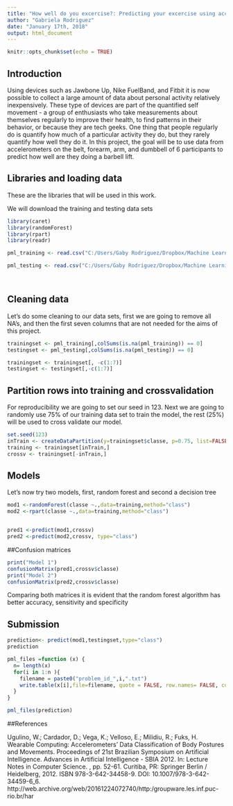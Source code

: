 ---
title: "How well do you excercise?: Predicting your excercise using accelerometer's data"
author: "Gabriela Rodriguez"
date: "January 17th, 2018"
output: html_document
---

```{r setup, include=FALSE}
knitr::opts_chunk$set(echo = TRUE)
```

## Introduction 

Using devices such as Jawbone Up, Nike FuelBand, and Fitbit it is now possible to collect a large amount of data about personal activity relatively inexpensively. These type of devices are part of the quantified self movement - a group of enthusiasts who take measurements about themselves regularly to improve their health, to find patterns in their behavior, or because they are tech geeks. One thing that people regularly do is quantify how much of a particular activity they do, but they rarely quantify how well they do it. In this project, the goal will be to use data from accelerometers on the belt, forearm, arm, and dumbbell of 6 participants to predict how well are they doing a barbell lift. 

## Libraries and loading data

These are the libraries that will be used in this work. 

We will download the training and testing data sets

```{r}
library(caret)
library(randomForest)
library(rpart)
library(readr)

pml_training <- read.csv("C:/Users/Gaby Rodriguez/Dropbox/Machine Learning Final project/pml-training.csv", na.strings=c("NA","#DIV/0!", ""))

pml_testing <- read.csv("C:/Users/Gaby Rodriguez/Dropbox/Machine Learning Final project/pml-testing.csv", na.strings=c("NA","#DIV/0!", ""))




```


## Cleaning data

Let's do some cleaning to our data sets, first we are going to remove all NA's, and then the first seven columns that are not needed for the aims of this project.

```{r}
trainingset <- pml_training[,colSums(is.na(pml_training)) == 0]
testingset <- pml_testing[,colSums(is.na(pml_testing)) == 0]

trainingset <- trainingset[, -c(1:7)]
testingset <- testingset[,-c(1:7)]

```


## Partition rows into training and crossvalidation
For reproducibility we are going to set our seed in 123. Next we are going to randomly use 75% of our training data set to train the model, the rest (25%) will be used to cross validate our model.

```{r}
set.seed(123)
inTrain <- createDataPartition(y=trainingset$classe, p=0.75, list=FALSE)
training <- trainingset[inTrain,]
crossv <- trainingset[-inTrain,]

```

## Models

Let's now try two models, first, random forest and second a decision tree

```{r}
mod1 <-randomForest(classe ~.,data=training,method="class")
mod2 <-rpart(classe ~.,data=training,method="class")


pred1 <-predict(mod1,crossv)
pred2 <-predict(mod2,crossv, type="class")

```

##Confusion matrices

```{r}
print("Model 1")
confusionMatrix(pred1,crossv$classe)
print("Model 2")
confusionMatrix(pred2,crossv$classe)

```

Comparing both matrices it is evident that the random forest algorithm has better accuracy, sensitivity and specificity 
 
## Submission

```{r}
prediction<- predict(mod1,testingset,type="class")
prediction

pml_files =function (x) {
  n= length(x)
  for(i in 1:n ){
    filename = paste0("problem_id_",i,".txt")
    write.table(x[i],file=filename, quote = FALSE, row.names= FALSE, col.names=FALSE)
  }
}

pml_files(prediction)
```

##References


Ugulino, W.; Cardador, D.; Vega, K.; Velloso, E.; Milidiu, R.; Fuks, H. Wearable Computing: Accelerometers' Data Classification of Body Postures and Movements. Proceedings of 21st Brazilian Symposium on Artificial Intelligence. Advances in Artificial Intelligence - SBIA 2012. In: Lecture Notes in Computer Science. , pp. 52-61. Curitiba, PR: Springer Berlin / Heidelberg, 2012. ISBN 978-3-642-34458-9. DOI: 10.1007/978-3-642-34459-6_6. 
http://web.archive.org/web/20161224072740/http:/groupware.les.inf.puc-rio.br/har

